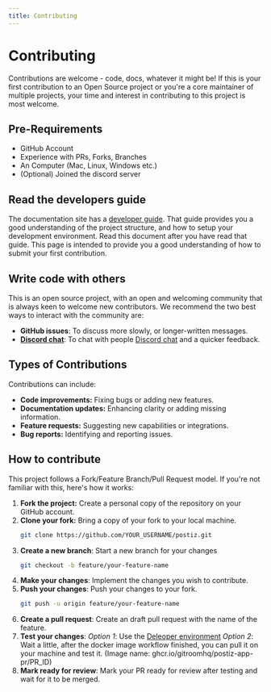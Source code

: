 ---
title: Contributing
---


# Contributing

Contributions are welcome - code, docs, whatever it might be! 
If this is your first contribution to an Open Source project or you're a core maintainer of multiple projects, your time and interest in contributing to this project is most welcome.

## Pre-Requirements

- GitHub Account
- Experience with PRs, Forks, Branches
- An Computer (Mac, Linux, Windows etc.)
- (Optional) Joined the discord server

## Read the developers guide

The documentation site has a [developer guide](https://docs.postiz.com/developer-guide).
That guide provides you a good understanding of the project structure, and how to setup your development environment. Read this document after you have read that guide. 
This page is intended to provide you a good understanding of how to submit your first contribution.

## Write code with others

This is an open source project, with an open and welcoming community that is always keen to welcome new contributors. 
We recommend the two best ways to interact with the community are:

- **GitHub issues**: To discuss more slowly, or longer-written messages.
- **[Discord chat](https://discord.postiz.com)**: To chat with people [Discord chat](https://discord.postiz.com/) and a quicker feedback.

## Types of Contributions

Contributions can include:
- **Code improvements:** Fixing bugs or adding new features.
- **Documentation updates:** Enhancing clarity or adding missing information.
- **Feature requests:** Suggesting new capabilities or integrations.
- **Bug reports:** Identifying and reporting issues.

## How to contribute

This project follows a Fork/Feature Branch/Pull Request model. If you're not familiar with this, here's how it works:

1. **Fork the project:** Create a personal copy of the repository on your GitHub account.
2. **Clone your fork:** Bring a copy of your fork to your local machine.
   ```bash
   git clone https://github.com/YOUR_USERNAME/postiz.git
   ```
3. **Create a new branch**: Start a new branch for your changes
   ```bash
   git checkout -b feature/your-feature-name
   ```
6. **Make your changes**: Implement the changes you wish to contribute.
7. **Push your changes**: Push your changes to your fork.
   ```bash
   git push -u origin feature/your-feature-name
   ```
9. **Create a pull request**: Create an draft pull request with the name of the feature.
10. **Test your changes**:
*Option 1*: Use the [Deleoper environment](https://docs.postiz.com/installation/development)
*Option 2*: Wait a little, after the docker image workflow finished, you can pull it on your machine and test it. (Image name: ghcr.io/gitroomhq/postiz-app-pr/PR_ID)
11. **Mark ready for review**: Mark your PR ready for review after testing and wait for it to be merged.
